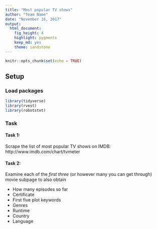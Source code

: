 ```yaml
---
title: "Most popular TV shows"
author: "Team Name"
date: "November 16, 2017"
output: 
  html_document: 
    fig_height: 4
    highlight: pygments
    keep_md: yes
    theme: sandstone
---
```


```r
knitr::opts_chunk$set(echo = TRUE)
```

## Setup

### Load packages

```r
library(tidyverse)
library(rvest)
library(robotstxt)
```

### Task


#### Task 1:

Scrape the list of most popular TV shows on IMDB: http://www.imdb.com/chart/tvmeter


#### Task 2:

Examine each of the *first three* (or however many you can get through) movie subpage to also obtain

- How many episodes so far
- Certificate
- First five plot keywords
- Genres
- Runtime
- Country
- Language